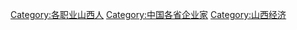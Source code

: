 [[Category:各职业山西人|Category:各职业山西人]]
[[Category:中国各省企业家|Category:中国各省企业家]]
[[Category:山西经济|Category:山西经济]]
